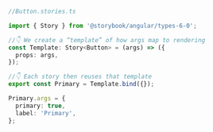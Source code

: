 ```ts
//Button.stories.ts

import { Story } from '@storybook/angular/types-6-0';

//👇 We create a “template” of how args map to rendering
const Template: Story<Button> = (args) => ({
  props: args,
});

//👇 Each story then reuses that template
export const Primary = Template.bind({});

Primary.args = {
  primary: true,
  label: 'Primary',
};
```
